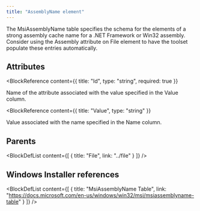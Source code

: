 ```yaml
---
title: "AssemblyName element"
---
```



The MsiAssemblyName table specifies the schema for the elements of a strong assembly cache name for a .NET Framework or Win32 assembly.
 Consider using the Assembly attribute on File element to have the toolset populate these entries automatically.


## Attributes

<BlockWrapper>

  <BlockReference
    content={{
      title: "Id",
      type: "string",
      required: true
    }}
  >
  Name of the attribute associated with the value specified in the Value column.
  </BlockReference>

  <BlockReference
    content={{
      title: "Value",
      type: "string"
    }}
  >
  Value associated with the name specified in the Name column.
  </BlockReference>

</BlockWrapper>


## Parents

<BlockDefList content={[
    {
      title: "File",
      link: "../file"
    }
  ]}
/>

## Windows Installer references

<BlockDefList content={[
    {
      title: "MsiAssemblyName Table",
      link: "https://docs.microsoft.com/en-us/windows/win32/msi/msiassemblyname-table"
    }
  ]}
/>
